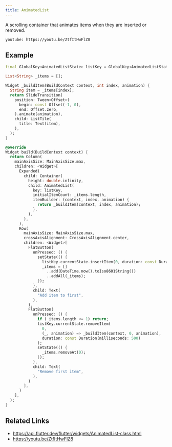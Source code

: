 ```yaml
---
title: AnimatedList
---
```


A scrolling container that animates items when they are inserted or removed.

`youtube: https://youtu.be/ZtfItHwFlZ8`

## Example

```dart liveslice=AnimatedList
final GlobalKey<AnimatedListState> listKey = GlobalKey<AnimatedListState>();

List<String> _items = [];

Widget _buildItem(BuildContext context, int index, animation) {
  String item = _items[index];
  return SlideTransition(
    position: Tween<Offset>(
      begin: const Offset(-1, 0),
      end: Offset.zero,
    ).animate(animation),
    child: ListTile(
      title: Text(item),
    ),
  );
}

@override
Widget build(BuildContext context) {
  return Column(
    mainAxisSize: MainAxisSize.max,
    children: <Widget>[
      Expanded(
        child: Container(
          height: double.infinity,
          child: AnimatedList(
            key: listKey,
            initialItemCount: _items.length,
            itemBuilder: (context, index, animation) {
              return _buildItem(context, index, animation);
            },
          ),
        ),
      ),
      Row(
        mainAxisSize: MainAxisSize.max,
        crossAxisAlignment: CrossAxisAlignment.center,
        children: <Widget>[
          FlatButton(
            onPressed: () {
              setState(() {
                listKey.currentState.insertItem(0, duration: const Duration(milliseconds: 500));
                _items = []
                  ..add(DateTime.now().toIso8601String())
                  ..addAll(_items);
              });
            },
            child: Text(
              "Add item to first",
            ),
          ),
          FlatButton(
            onPressed: () {
              if (_items.length <= 1) return;
              listKey.currentState.removeItem(
                0,
                (_, animation) => _buildItem(context, 0, animation),
                duration: const Duration(milliseconds: 500)
              );
              setState(() {
                _items.removeAt(0);
              });
            },
            child: Text(
              "Remove first item",
            ),
          )
        ],
      )
    ],
  );
}
```

## Related Links

- https://api.flutter.dev/flutter/widgets/AnimatedList-class.html
- https://youtu.be/ZtfItHwFlZ8

